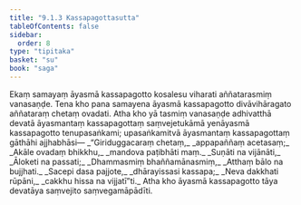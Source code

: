 ```yaml
---
title: "9.1.3 Kassapagottasutta"
tableOfContents: false
sidebar:
  order: 8
type: "tipitaka"
basket: "su"
book: "saga"
---
```



<DynamicBreadcrumb />

<Division number="223" book="saga" bookNo="12" page="200">

<Paragraph number="1390" book="saga">
Ekaṃ samayaṃ āyasmā kassapagotto kosalesu viharati aññatarasmiṃ vanasaṇḍe. Tena kho pana samayena āyasmā kassapagotto divāvihāragato aññataraṃ chetaṃ ovadati. Atha kho yā tasmiṃ vanasaṇḍe adhivatthā devatā āyasmantaṃ kassapagottaṃ saṃvejetukāmā yenāyasmā kassapagotto tenupasaṅkami; upasaṅkamitvā āyasmantaṃ kassapagottaṃ gāthāhi ajjhabhāsi—
</Paragraph>

<Paragraph number="1391" type="verses" book="saga">
_“Giriduggacaraṃ chetaṃ,_  
_appapaññaṃ acetasaṃ;_  
_Akāle ovadaṃ bhikkhu,_  
_mandova paṭibhāti maṃ._  

</Paragraph>

<Paragraph number="1392" type="verses" book="saga">
_Suṇāti na vijānāti,_  
_Āloketi na passati;_  
_Dhammasmiṃ bhaññamānasmiṃ,_  
_Atthaṃ bālo na bujjhati._  

</Paragraph>

<Paragraph number="1393" type="verses" book="saga">
_Sacepi dasa pajjote,_  
_dhārayissasi kassapa;_  
_Neva dakkhati rūpāni,_  
_cakkhu hissa na vijjatī”ti._  

</Paragraph>

<Paragraph number="1394" book="saga">
Atha kho āyasmā kassapagotto tāya devatāya saṃvejito saṃvegamāpādīti.
</Paragraph>
</Division>